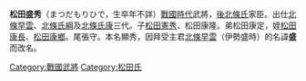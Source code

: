 '''松田盛秀'''（まつだもりひで，生卒年不詳）[[战国时代_(日本)|戰國時代]]武將，[[後北條氏|後北條氏]]家臣。出仕[[北條早雲|北條早雲]]、[[北條氏綱|北條氏綱]]及[[北條氏康|北條氏康]]三代。子[[松田憲秀|松田憲秀]]、松田康隆。弟松田康定，姪[[松田康長|松田康長]]、[[松田康鄉|松田康鄉]]。尾張守。本名顯秀，因拜受主君[[北條早雲|北條早雲]]（伊勢盛時）的名諱'''盛'''而改名。

[[Category:戰國武將|Category:戰國武將]]
[[Category:松田氏|Category:松田氏]]